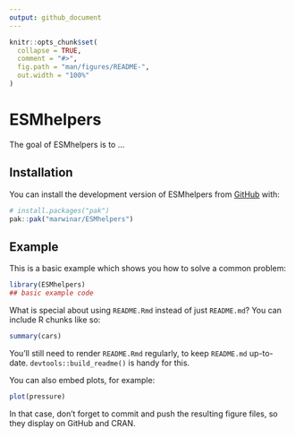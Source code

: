 ```yaml
---
output: github_document
---
```


<!-- README.md is generated from README.Rmd. Please edit that file -->

```r
knitr::opts_chunk$set(
  collapse = TRUE,
  comment = "#>",
  fig.path = "man/figures/README-",
  out.width = "100%"
)
```

# ESMhelpers

<!-- badges: start -->
<!-- badges: end -->

The goal of ESMhelpers is to ...

## Installation

You can install the development version of ESMhelpers from [GitHub](https://github.com/) with:

``` r
# install.packages("pak")
pak::pak("marwinar/ESMhelpers")
```

## Example

This is a basic example which shows you how to solve a common problem:

```r
library(ESMhelpers)
## basic example code
```

What is special about using `README.Rmd` instead of just `README.md`? You can include R chunks like so:

```r
summary(cars)
```

You'll still need to render `README.Rmd` regularly, to keep `README.md` up-to-date. `devtools::build_readme()` is handy for this.

You can also embed plots, for example:

```r
plot(pressure)
```

In that case, don't forget to commit and push the resulting figure files, so they display on GitHub and CRAN.
